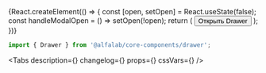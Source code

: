 


<Meta title='Components/Drawer' component={Drawer} id='Drawer' />

<!-- Canvas -->

<Story name='Drawer'>
    {React.createElement(() => {
        const [open, setOpen] = React.useState(false);
        const handleModalOpen = () => setOpen(!open);
        return (
            <React.Fragment>
                <Button size='xs' onClick={handleModalOpen}>
                    Открыть Drawer
                </Button>
                <Drawer
                    open={open}
                    onClose={handleModalOpen}
                    keepMounted={boolean('keepMounted', false)}
                >
                    <Content />
                </Drawer>
            </React.Fragment>
        );
    })}
</Story>

<!-- Docs -->

<ComponentHeader name='Drawer' version={version} package='@alfalab/core-components/drawer' />

```jsx
import { Drawer } from '@alfalab/core-components/drawer';
```

<Tabs
    description={<Description />}
    changelog={<Changelog />}
    props={<ArgsTable of={DrawerTS} />}
    cssVars={<CssVars css={styles} />}
/>
